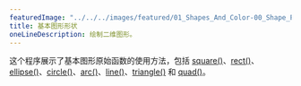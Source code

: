 ```yaml
---
featuredImage: "../../../images/featured/01_Shapes_And_Color-00_Shape_Primitives-thumbnail.png"
title: 基本图形形状
oneLineDescription: 绘制二维图形。
---
```


这个程序展示了基本图形原始函数的使用方法，包括 <a href="https://p5js.org/reference/p5/square" target="_blank">square()</a>、<a href="https://p5js.org/reference/p5/rect" target="_blank">rect()</a>、<a href="https://p5js.org/reference/p5/ellipse" target="_blank">ellipse()</a>、<a href="https://p5js.org/reference/p5/circle" target="_blank">circle()</a>、<a href="https://p5js.org/reference/p5/arc" target="_blank">arc()</a>、<a href="https://p5js.org/reference/p5/line" target="_blank">line()</a>、<a href="https://p5js.org/reference/p5/triangle" target="_blank">triangle()</a> 和 <a href="https://p5js.org/reference/p5/quad" target="_blank">quad()</a>。
